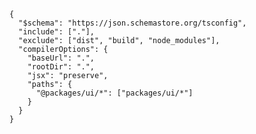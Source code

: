 ```ansi title="tsconfig.json"
{
  "$schema": "https://json.schemastore.org/tsconfig",
  "include": ["."],
  "exclude": ["dist", "build", "node_modules"],
  "compilerOptions": {
    "baseUrl": ".",
    "rootDir": ".",
    "jsx": "preserve",
    "paths": {
      "@packages/ui/*": ["packages/ui/*"]
    }
  }
}
```
